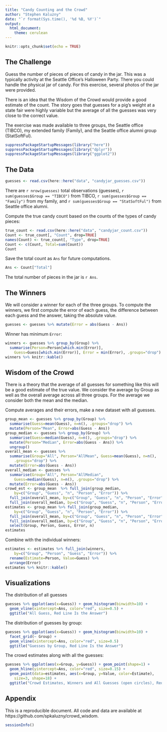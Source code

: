 ```yaml
---
title: "Candy Counting and the Crowd"
author: "Stephen Kaluzny"
date: "`r format(Sys.time(), '%d %B, %Y')`"
output:
  html_document:
    theme: cerulean
---
```


```r
knitr::opts_chunk$set(echo = TRUE)
```

## The Challenge

Guess the number of pieces of pieces of candy in the jar.
This was a typically activity at the Seattle Office's Halloween Party.
There you could handle the physical jar of candy.
For this exercise, several photos of the jar were provided.

There is an idea that the Wisdom of the Crowd would provide a good
estimate of the count.
The story goes that guesses for a pig's weight at a state fair were highly
variable but the average of all the guesses was very close to the correct value.

The exercise was made available to three groups, the Seattle office (TIBCO),
my extended family (Family),
and the Seattle office alumni group (StatSoftFul).

```r
suppressPackageStartupMessages(library("here"))
suppressPackageStartupMessages(library("dplyr"))
suppressPackageStartupMessages(library("ggplot2"))
```

## The Data

```r
guesses <- read.csv(here::here("data", "candyjar_guesses.csv"))
```
There are `r nrow(guesses)` total observations (guesses),
`r sum(guesses$Group == "TIBCO")` from TIBCO,
`r sum(guesses$Group == "Family")` from my family,
and `r sum(guesses$Group == "StatSoftFul")` from Seattle office alumni.

Compute the true candy count based on the counts of the types of
candy pieces:
```r
true_count <- read.csv(here::here("data", "candyjar_count.csv"))
Count <- true_count[, "Count", drop=TRUE]
names(Count) <- true_count[, "Type", drop=TRUE]
Count <- c(Count, Total=sum(Count))
Count
```

Save the total count as `Ans` for future computations.
```r
Ans <- Count["Total"]
```

The total number of pieces in the jar is `r Ans`.

## The Winners

We will consider a winner for each of the three groups.
To compute the winners, we first compute the error of each guess,
the difference between each guess and the answer, taking the absolute value.

```r
guesses <- guesses %>% mutate(Error = abs(Guess - Ans))
```


Winner has minimum `Error`:
```r
winners <- guesses %>% group_by(Group) %>%
  summarise(Person=Person[which.min(Error)],
    Guess=Guess[which.min(Error)], Error = min(Error), .groups="drop")
winners %>% knitr::kable()
```

## Wisdom of the Crowd

There is a theory that the average of all guesses for something like this
will be a good estimate of the true value.
We consider the average by Group as well as the overall average across all
three groups.
For the average we consider both the mean and the median.

Compute averages and their errors, make a new dataset with all guesses.

```r
group_mean <- guesses %>% group_by(Group) %>%
  summarise(Guess=mean(Guess), n=n(), .groups="drop") %>%
  mutate(Person="Mean", Error=abs(Guess - Ans))
group_median <- guesses %>% group_by(Group) %>%
  summarise(Guess=median(Guess), n=n(), .groups="drop") %>%
  mutate(Person="Median", Error=abs(Guess - Ans)) %>%
  ungroup()
overall_mean <- guesses %>%
  summarise(Group="All", Person="AllMean", Guess=mean(Guess), n=n(),
    .groups="drop") %>%
  mutate(Error=abs(Guess - Ans))
overall_median <- guesses %>%
  summarise(Group="All", Person="AllMedian",
    Guess=median(Guess), n=n(), .groups="drop") %>%
  mutate(Error=abs(Guess - Ans))
crowd_est <- group_mean  %>% full_join(group_median,
    by=c("Group", "Guess", "n", "Person", "Error")) %>%
  full_join(overall_mean, by=c("Group", "Guess", "n", "Person", "Error")) %>%
  full_join(overall_median, by=c("Group", "Guess", "n", "Person", "Error"))
estimates <- group_mean %>% full_join(group_median,
    by=c("Group", "Guess", "n", "Person", "Error")) %>%
  full_join(overall_mean, by=c("Group", "Guess", "n", "Person", "Error")) %>%
  full_join(overall_median, by=c("Group", "Guess", "n", "Person", "Error")) %>%
  select(Group, Person, Guess, Error, n)
estimates
```

Combine with the individual winners:

```r
estimates <- estimates %>% full_join(winners,
    by=c("Group", "Person", "Guess", "Error")) %>%
  rename(Estimate=Person, Value=Guess) %>%
  arrange(Error)
estimates %>% knitr::kable()
```

## Visualizations

The distribution of all guesses
```r
guesses %>% ggplot(aes(x=Guess)) + geom_histogram(binwidth=10) +
  geom_vline(xintercept=Ans, color="red", size=0.5) +
  ggtitle("All Guess, Red Line Is the Answer")
```

The distribution of guesses by group:
```r
guesses %>% ggplot(aes(x=Guess)) + geom_histogram(binwidth=10) +
  facet_grid(~ Group) +
  geom_vline(xintercept=Ans, color="red", size=0.5)
  ggtitle("Guesses by Group, Red Line Is the Answer")
```

The crowd estimates along with all the guesses:
```r
guesses %>% ggplot(aes(x=Group, y=Guess)) + geom_point(shape=1) +
  geom_hline(yintercept=Ans, color="red", size=0.15) +
  geom_point(data=estimates, aes(x=Group, y=Value, color=Estimate),
    size=3, shape=18) +
  ggtitle("Crowd Estimates, Winners and All Guesses (open circles), Red Line Is the Answer")
```

## Appendix
This is a reproducible document.
All code and data are available at https://github.com/spkaluzny/crowd_wisdom.

```r
sessionInfo()
```
